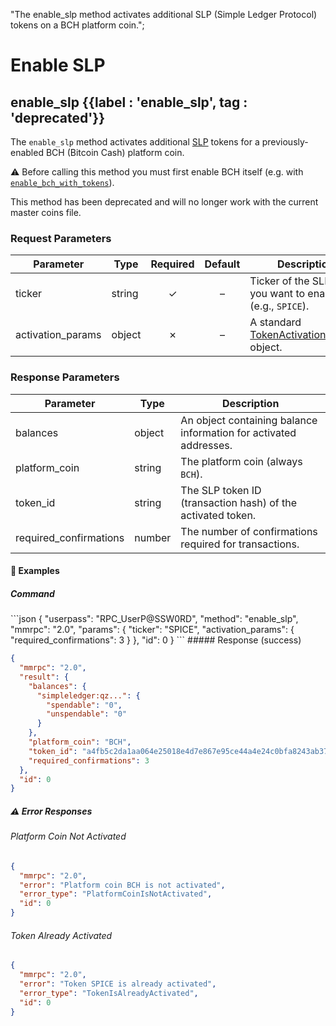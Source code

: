  "The enable_slp method activates additional SLP (Simple Ledger Protocol) tokens on a BCH platform coin.";

# Enable SLP

## enable\_slp {{label : 'enable_slp', tag : 'deprecated'}}

The `enable_slp` method activates additional [SLP](https://simpleledger.cash/) tokens for a previously-enabled BCH (Bitcoin Cash) platform coin.

⚠️ Before calling this method you must first enable BCH itself (e.g. with [`enable_bch_with_tokens`](/komodo-defi-framework/api/v20/coin_activation/enable_bch_with_tokens/)).

<Note>
  This method has been deprecated and will no longer work with the current master coins file.
</Note>

### Request Parameters

| Parameter          | Type   | Required | Default | Description                                                                                                                  |
| ------------------ | ------ | :------: | :-----: | ---------------------------------------------------------------------------------------------------------------------------- |
| ticker             | string |     ✓    |    –    | Ticker of the SLP token you want to enable (e.g., `SPICE`).                                                                  |
| activation\_params | object |     ✗    |    –    | A standard [TokenActivationParams](/komodo-defi-framework/api/common_structures/activation/#token-activation-params) object. |

### Response Parameters

| Parameter               | Type   | Description                                                       |
| ----------------------- | ------ | ----------------------------------------------------------------- |
| balances                | object | An object containing balance information for activated addresses. |
| platform\_coin          | string | The platform coin (always `BCH`).                                 |
| token\_id               | string | The SLP token ID (transaction hash) of the activated token.       |
| required\_confirmations | number | The number of confirmations required for transactions.            |

#### 📌 Examples

##### Command

<CodeGroup title="Enable SLP" tag="POST" label="enable_slp" mm2MethodDecorate="true">
  ```json
  {
    "userpass": "RPC_UserP@SSW0RD",
    "method": "enable_slp",
    "mmrpc": "2.0",
    "params": {
      "ticker": "SPICE",
      "activation_params": {
        "required_confirmations": 3
      }
    },
    "id": 0
  }
  ```
</CodeGroup>

<CollapsibleSection expandedText="Hide Enable SLP Response" collapsedText="Show Enable SLP Response">
  ##### Response (success)

  ```json
  {
    "mmrpc": "2.0",
    "result": {
      "balances": {
        "simpleledger:qz...": {
          "spendable": "0",
          "unspendable": "0"
        }
      },
      "platform_coin": "BCH",
      "token_id": "a4fb5c2da1aa064e25018e4d7e867e95ce44a4e24c0bfa8243ab37e3f3427c8e",
      "required_confirmations": 3
    },
    "id": 0
  }
  ```

  ##### ⚠️ Error Responses

  ###### Platform Coin Not Activated

  ```json
  {
    "mmrpc": "2.0",
    "error": "Platform coin BCH is not activated",
    "error_type": "PlatformCoinIsNotActivated",
    "id": 0
  }
  ```

  ###### Token Already Activated

  ```json
  {
    "mmrpc": "2.0",
    "error": "Token SPICE is already activated",
    "error_type": "TokenIsAlreadyActivated",
    "id": 0
  }
  ```
</CollapsibleSection>
